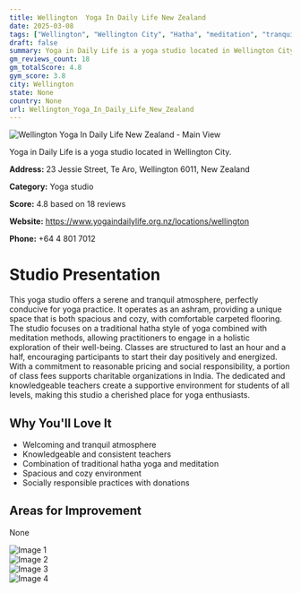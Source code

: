 ```yaml
---
title: Wellington  Yoga In Daily Life New Zealand
date: 2025-03-08
tags: ["Wellington", "Wellington City", "Hatha", "meditation", "tranquil", "spacious", "Wellington"]  
draft: false
summary: Yoga in Daily Life is a yoga studio located in Wellington City.
gm_reviews_count: 18
gm_totalScore: 4.8
gym_score: 3.8
city: Wellington
state: None
country: None
url: Wellington_Yoga_In_Daily_Life_New_Zealand
---
```


<div className="aspect-[16/9] relative my-8">
  <img 
    src="https://lh5.googleusercontent.com/p/AF1QipP8kPq04GV2-Pe78-HAUitHOh7989jcxBwtsNr3=w1920-h1080-k-no"
    alt="Wellington  Yoga In Daily Life New Zealand - Main View"
    className="object-cover absolute inset-0 w-full h-full rounded-lg"
  />
</div>

Yoga in Daily Life is a yoga studio located in Wellington City.

**Address:** 23 Jessie Street, Te Aro, Wellington 6011, New Zealand

**Category:** Yoga studio

**Score:** 4.8 based on 18 reviews

**Website:** https://www.yogaindailylife.org.nz/locations/wellington

**Phone:** +64 4 801 7012

# Studio Presentation

This yoga studio offers a serene and tranquil atmosphere, perfectly conducive for yoga practice. It operates as an ashram, providing a unique space that is both spacious and cozy, with comfortable carpeted flooring. The studio focuses on a traditional hatha style of yoga combined with meditation methods, allowing practitioners to engage in a holistic exploration of their well-being. Classes are structured to last an hour and a half, encouraging participants to start their day positively and energized. With a commitment to reasonable pricing and social responsibility, a portion of class fees supports charitable organizations in India. The dedicated and knowledgeable teachers create a supportive environment for students of all levels, making this studio a cherished place for yoga enthusiasts.

## Why You'll Love It

- Welcoming and tranquil atmosphere
- Knowledgeable and consistent teachers
- Combination of traditional hatha yoga and meditation
- Spacious and cozy environment
- Socially responsible practices with donations

## Areas for Improvement

None

<div className="grid grid-cols-1 xl:grid-cols-2 gap-4 my-8">
<div className="aspect-[4/3] relative"><img src="https://lh5.googleusercontent.com/p/AF1QipPtCT56T-Gx9-mDLX51vTA_ugisQKYOPF9rR3wh=w1920-h1080-k-no" alt="Image 1" className="object-cover absolute inset-0 w-full h-full rounded-lg" /></div>
<div className="aspect-[4/3] relative"><img src="https://lh5.googleusercontent.com/p/AF1QipOZE1TB44y6MlN5uFeWG6O6jvY2soAX4lFUxkiC=w1920-h1080-k-no" alt="Image 2" className="object-cover absolute inset-0 w-full h-full rounded-lg" /></div>
<div className="aspect-[4/3] relative"><img src="https://lh5.googleusercontent.com/p/AF1QipPaZAAB47VAAyTezXqXVe6y3dobBwLWvO8n0qwh=w1920-h1080-k-no" alt="Image 3" className="object-cover absolute inset-0 w-full h-full rounded-lg" /></div>
<div className="aspect-[4/3] relative"><img src="https://lh5.googleusercontent.com/p/AF1QipM3gbn7f_toyWYOlO2j2QCSJkgW4eYjoSnG4qnB=w1920-h1080-k-no" alt="Image 4" className="object-cover absolute inset-0 w-full h-full rounded-lg" /></div>
</div>